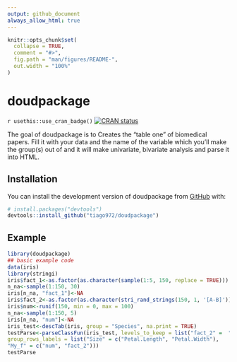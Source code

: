 ```yaml
---
output: github_document
always_allow_html: true
---
```


<!-- README.md is generated from README.Rmd. Please edit that file -->

```r
knitr::opts_chunk$set(
  collapse = TRUE,
  comment = "#>",
  fig.path = "man/figures/README-",
  out.width = "100%"
)
```

# doudpackage

<!-- badges: start -->
`r usethis::use_cran_badge()`
[![CRAN status](https://www.r-pkg.org/badges/version/doudpackage)](https://CRAN.R-project.org/package=doudpackage)
<!-- badges: end -->

The goal of doudpackage is to Creates the "table one" of biomedical papers. Fill it with your data and the name of the variable which you'll make the group(s) out of and it will make univariate, bivariate analysis and parse it into HTML.

## Installation

You can install the development version of doudpackage from [GitHub](https://github.com/) with:

``` r
# install.packages("devtools")
devtools::install_github("tiago972/doudpackage")
```

## Example

```r
library(doudpackage)
## basic example code
data(iris)
library(stringi)
iris$fact_1<-as.factor(as.character(sample(1:5, 150, replace = TRUE)))
n_na<-sample(1:150, 30)
iris[n_na, "fact_1"]<-NA
iris$fact_2<-as.factor(as.character(stri_rand_strings(150, 1, '[A-B]')))
iris$num<-runif(150, min = 0, max = 100)
n_na<-sample(1:150, 5)
iris[n_na, "num"]<-NA
iris_test<-descTab(iris, group = "Species", na.print = TRUE)
testParse<-parseClassFun(iris_test, levels_to_keep = list("fact_2" =  "A"),
group_rows_labels = list("Size" = c("Petal.Length", "Petal.Width"),
"My_f" = c("num", "fact_2")))
testParse
```


